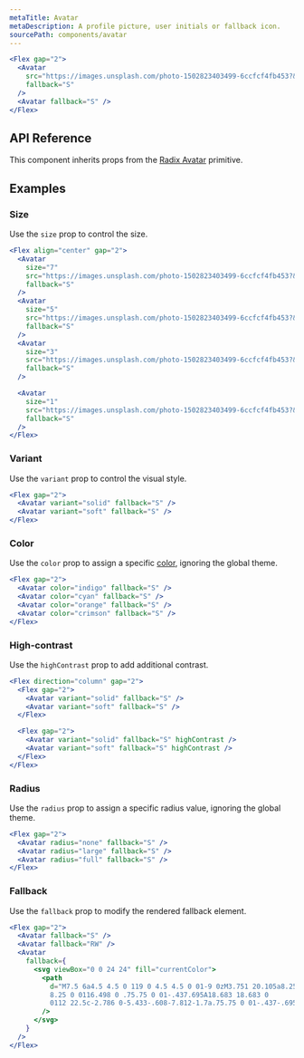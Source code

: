 ```yaml
---
metaTitle: Avatar
metaDescription: A profile picture, user initials or fallback icon.
sourcePath: components/avatar
---
```


```jsx live=true
<Flex gap="2">
  <Avatar
    src="https://images.unsplash.com/photo-1502823403499-6ccfcf4fb453?&w=64&h=64&dpr=2&q=70&crop=focalpoint&fp-x=0.5&fp-y=0.3&fp-z=1&fit=crop"
    fallback="S"
  />
  <Avatar fallback="S" />
</Flex>
```

## API Reference

This component inherits props from the [Radix Avatar](/primitives/docs/components/avatar) primitive.

<ThemesPropsTable name="avatar" />

## Examples

### Size

Use the `size` prop to control the size.

```jsx live=true
<Flex align="center" gap="2">
  <Avatar
    size="7"
    src="https://images.unsplash.com/photo-1502823403499-6ccfcf4fb453?&w=64&h=64&dpr=2&q=70&crop=focalpoint&fp-x=0.5&fp-y=0.3&fp-z=1&fit=crop"
    fallback="S"
  />
  <Avatar
    size="5"
    src="https://images.unsplash.com/photo-1502823403499-6ccfcf4fb453?&w=64&h=64&dpr=2&q=70&crop=focalpoint&fp-x=0.5&fp-y=0.3&fp-z=1&fit=crop"
    fallback="S"
  />
  <Avatar
    size="3"
    src="https://images.unsplash.com/photo-1502823403499-6ccfcf4fb453?&w=64&h=64&dpr=2&q=70&crop=focalpoint&fp-x=0.5&fp-y=0.3&fp-z=1&fit=crop"
    fallback="S"
  />

  <Avatar
    size="1"
    src="https://images.unsplash.com/photo-1502823403499-6ccfcf4fb453?&w=64&h=64&dpr=2&q=70&crop=focalpoint&fp-x=0.5&fp-y=0.3&fp-z=1&fit=crop"
    fallback="S"
  />
</Flex>
```

### Variant

Use the `variant` prop to control the visual style.

```jsx live=true
<Flex gap="2">
  <Avatar variant="solid" fallback="S" />
  <Avatar variant="soft" fallback="S" />
</Flex>
```

### Color

Use the `color` prop to assign a specific [color](/themes/docs/theme/color), ignoring the global theme.

```jsx live=true
<Flex gap="2">
  <Avatar color="indigo" fallback="S" />
  <Avatar color="cyan" fallback="S" />
  <Avatar color="orange" fallback="S" />
  <Avatar color="crimson" fallback="S" />
</Flex>
```

### High-contrast

Use the `highContrast` prop to add additional contrast.

```jsx live=true
<Flex direction="column" gap="2">
  <Flex gap="2">
    <Avatar variant="solid" fallback="S" />
    <Avatar variant="soft" fallback="S" />
  </Flex>

  <Flex gap="2">
    <Avatar variant="solid" fallback="S" highContrast />
    <Avatar variant="soft" fallback="S" highContrast />
  </Flex>
</Flex>
```

### Radius

Use the `radius` prop to assign a specific radius value, ignoring the global theme.

```jsx live=true
<Flex gap="2">
  <Avatar radius="none" fallback="S" />
  <Avatar radius="large" fallback="S" />
  <Avatar radius="full" fallback="S" />
</Flex>
```

### Fallback

Use the `fallback` prop to modify the rendered fallback element.

```jsx live=true
<Flex gap="2">
  <Avatar fallback="S" />
  <Avatar fallback="RW" />
  <Avatar
    fallback={
      <svg viewBox="0 0 24 24" fill="currentColor">
        <path
          d="M7.5 6a4.5 4.5 0 119 0 4.5 4.5 0 01-9 0zM3.751 20.105a8.25
          8.25 0 0116.498 0 .75.75 0 01-.437.695A18.683 18.683 0
          0112 22.5c-2.786 0-5.433-.608-7.812-1.7a.75.75 0 01-.437-.695z"
        />
      </svg>
    }
  />
</Flex>
```
